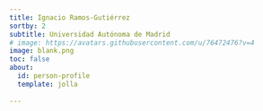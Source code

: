 ```yaml
---
title: Ignacio Ramos-Gutiérrez
sortby: 2
subtitle: Universidad Autónoma de Madrid
# image: https://avatars.githubusercontent.com/u/76472476?v=4
image: blank.png
toc: false
about:
  id: person-profile
  template: jolla
 
---
```


:::{#person-profile}
:::




